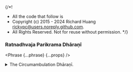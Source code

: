 {/*!
 * All the code that follow is
 * Copyright (c) 2015 - 2024 Richard Huang <rickypc@users.noreply.github.com>.
 * All Rights Reserved. Not for reuse without permission.
 */}


### Ratnadhvaja Parikrama Dhāraṇī

<Phrase {...phrase} {...props} />

<details>
  <summary>
    The Circumambulation Dhāraṇī.
  </summary>
  <div>
    <MultiLingual {...phrase} />
  </div>
</details>
